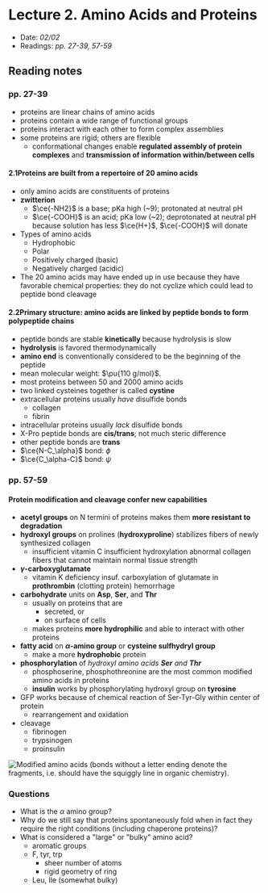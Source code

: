 # Lecture 2. Amino Acids and Proteins

- Date: _02/02_
- Readings: _pp. 27-39, 57-59_

## Reading notes

### pp. 27-39

- proteins are linear chains of amino acids
- proteins contain a wide range of functional groups
- proteins interact with each other to form complex assemblies
- some proteins are rigid; others are flexible
    - conformational changes enable **regulated assembly of protein complexes** and **transmission of information within/between cells**

#### 2.1<SPACE />Proteins are built from a repertoire of 20 amino acids
- only <L /> amino acids are constituents of proteins
- **zwitterion**
    - $\ce{-NH2}$ is a base; pKa high (~9); protonated at neutral pH
    - $\ce{-COOH}$ is an acid; pKa low (~2); deprotonated at neutral pH because solution has less $\ce{H+}$, $\ce{-COOH}$ will donate
- Types of amino acids
    - Hydrophobic
    - Polar
    - Positively charged (basic)
    - Negatively charged (acidic)
- The 20 amino acids may have ended up in use because they have favorable chemical properties: they do not cyclize which could lead to peptide bond cleavage

#### 2.2<SPACE />Primary structure: amino acids are linked by peptide bonds to form polypeptide chains
- peptide bonds are stable **kinetically** because hydrolysis is slow
- **hydrolysis** is favored thermodynamically
- **amino end** is conventionally considered to be the beginning of the peptide
- mean molecular weight: $\pu{110 g/mol}$.
- most proteins between 50 and 2000 amino acids
- two linked cysteines together is called **cystine**
- extracellular proteins usually _have_ disulfide bonds
    - collagen
    - fibrin
- intracellular proteins usually _lack_ disulfide bonds
- X-Pro peptide bonds are **cis/trans**; not much steric difference
- other peptide bonds are **trans**
- $\ce{N-C_\alpha}$ bond: $\phi$
- $\ce{C_\alpha-C}$ bond: $\psi$

### pp. 57-59

#### Protein modification and cleavage confer new capabilities

- **acetyl groups** on N termini of proteins makes them **more resistant to degradation**
- **hydroxyl groups** on prolines (**hydroxyproline**) stabilizes fibers of newly synthesized collagen
    - insufficient vitamin C <RA /> insufficient hydroxylation <RA /> abnormal collagen fibers that cannot maintain normal tissue strength
- **$\gamma$-carboxyglutamate**
    - vitamin K deficiency <RA /> insuf. carboxylation of glutamate in **prothrombin** (clotting protein) <RA /> hemorrhage
- **carbohydrate** units on **Asp**, **Ser**, and **Thr**
    - usually on proteins that are
        - secreted, or
        - on surface of cells
    - makes proteins **more hydrophilic** and able to interact with other proteins
- **fatty acid** on **$\alpha$-amino group** or **cysteine sulfhydryl group**
    - make a more **hydrophobic** protein
- **phosphorylation** of _hydroxyl amino acids **Ser** and **Thr**_
    - phosphoserine, phosphothreonine are the most common modified amino acids in proteins
    - **insulin** works by phosphorylating hydroxyl group on  **tyrosine**
- GFP works because of chemical reaction of Ser-Tyr-Gly within center of protein
    - rearrangement and oxidation
- cleavage
    - fibrinogen
    - trypsinogen
    - proinsulin

![Modified amino acids (bonds without a letter ending denote the fragments, i.e. should have the squiggly line in organic chemistry).](./modifications.png)

### Questions
- What is the $\alpha$ amino group?
- Why do we still say that proteins spontaneously fold when in fact they require the right conditions (including chaperone proteins)?
- What is considered a "large" or "bulky" amino acid?
    - aromatic groups
    - F, tyr, trp
        - sheer number of atoms
        - rigid geometry of ring
    - Leu, Ile (somewhat bulky)